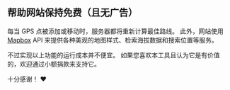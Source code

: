 <script>
</script>

## <HeartHandshake size="18" class="mr-1 inline-block align-baseline" /> 帮助网站保持免费（且无广告）

每当 GPS 点被添加或移动时，服务器都将重新计算最佳路线。
此外，网站使用 <a href="https://mapbox.com" target="_blank">Mapbox</a> API 来提供各种美观的地图样式、检索海拔数据和搜索位置等服务。

不过实现以上功能的运行成本并不便宜。
如果您喜欢本工具且认为它是有价值的，欢迎通过小额捐款来支持它。

十分感谢！ ❤️
